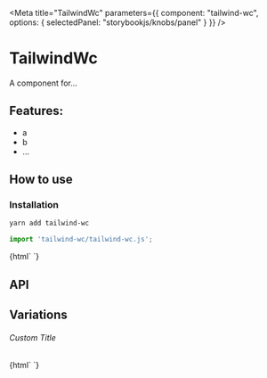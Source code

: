 

<Meta 
  title="TailwindWc"
  parameters={{
    component: "tailwind-wc",
    options: { selectedPanel: "storybookjs/knobs/panel" }
  }}
/>

# TailwindWc

A component for...

## Features:

- a
- b
- ...

## How to use

### Installation

```bash
yarn add tailwind-wc
```

```js
import 'tailwind-wc/tailwind-wc.js';
```

<Preview withToolbar>
  <Story name="Simple">
    {html`
      <tailwind-wc></tailwind-wc>
    `}
  </Story>
</Preview>

## API

<Props of="tailwind-wc" />

## Variations

###### Custom Title

<Story name="Custom Title">
  {html`
    <tailwind-wc .title=${'Hello World'}></tailwind-wc>
  `}
</Story>
